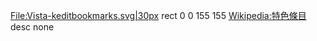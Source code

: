 <imagemap>
File:Vista-keditbookmarks.svg|30px
rect 0 0 155 155 [[Wikipedia:特色條目]]
desc none
</imagemap>
</div>